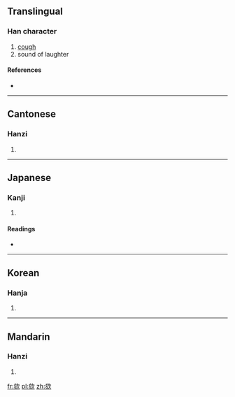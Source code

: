 ==Translingual==

===Han character===
{{Han char|rn=76|rad=欠|as=06|sn=10|four=0788<sub>2</sub>|canj=卜人弓人 (YONO)}}

# [[cough]]
# sound of laughter

====References====
* {{Han ref|kx=0567.190|dkj=16061|dj=0955.370|hdz=32139.050|uh=6B2C|ud=27436|bh=D1F5|bd=53749}}

----

==Cantonese==

===Hanzi===
{{yue-hanzi|jyut=|y=kat1}}

# {{defn|lang=yue|sort=欠06}}

----

==Japanese==

===Kanji===
{{ja-kanji|grade=|rs=欠06}}

# {{defn|lang=ja|sort=欠06}}

====Readings====
* {{ja-readings|on=[[かい]] (kai), [[き]] (ki), [[がい]] (gai)|kun=[[せき]] (seki)}}

----

==Korean==

===Hanja===
{{ko-hanja|hangeul=해|eumhun=|rv=hae|mr=hae|y=hay}}

# {{defn|lang=ko|sort=欠06}}

----

==Mandarin==

===Hanzi===
{{cmn-hanzi|pin=[[kài]] ([[kai4]])|wg=k'ai<sup>4</sup>}}

# {{defn|lang=cmn|sort=欠06}}

[[fr:欬]]
[[pl:欬]]
[[zh:欬]]